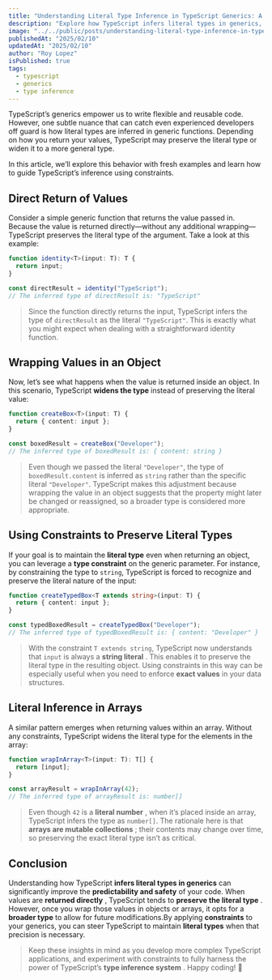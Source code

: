 ```yaml
---
title: "Understanding Literal Type Inference in TypeScript Generics: A Deep Dive"
description: "Explore how TypeScript infers literal types in generics, when it widens types, and how to use constraints to preserve literal types in objects and arrays."
image: "../../public/posts/understanding-literal-type-inference-in-typescript-generics.jpg"
publishedAt: "2025/02/10"
updatedAt: "2025/02/10"
author: "Roy Lopez"
isPublished: true
tags:
  - typescript
  - generics
  - type inference
---
```


TypeScript’s generics empower us to write flexible and reusable code. However, one subtle nuance that can catch even experienced developers off guard is how literal types are inferred in generic functions. Depending on how you return your values, TypeScript may preserve the literal type or widen it to a more general type.

In this article, we’ll explore this behavior with fresh examples and learn how to guide TypeScript’s inference using constraints.

## Direct Return of Values

Consider a simple generic function that returns the value passed in. Because the value is returned directly—without any additional wrapping—TypeScript preserves the literal type of the argument. Take a look at this example:

```typescript
function identity<T>(input: T): T {
  return input;
}

const directResult = identity("TypeScript");
// The inferred type of directResult is: "TypeScript"
```

> Since the function directly returns the input, TypeScript infers the type of `directResult` as the literal `"TypeScript"`. This is exactly what you might expect when dealing with a straightforward identity function.

## Wrapping Values in an Object

Now, let’s see what happens when the value is returned inside an object. In this scenario, TypeScript **widens the type** instead of preserving the literal value:

```typescript
function createBox<T>(input: T) {
  return { content: input };
}

const boxedResult = createBox("Developer");
// The inferred type of boxedResult is: { content: string }
```

> Even though we passed the literal `"Developer"`, the type of `boxedResult.content` is inferred as `string` rather than the specific literal `"Developer"`.
> TypeScript makes this adjustment because wrapping the value in an object suggests that the property might later be changed or reassigned, so a broader type is considered more appropriate.

## Using Constraints to Preserve Literal Types

If your goal is to maintain the **literal type** even when returning an object, you can leverage a **type constraint** on the generic parameter. For instance, by constraining the type to `string`, TypeScript is forced to recognize and preserve the literal nature of the input:

```typescript
function createTypedBox<T extends string>(input: T) {
  return { content: input };
}

const typedBoxedResult = createTypedBox("Developer");
// The inferred type of typedBoxedResult is: { content: "Developer" }
```

> With the constraint `T extends string`, TypeScript now understands that `input` is always a **string literal** . This enables it to preserve the literal type in the resulting object.
> Using constraints in this way can be especially useful when you need to enforce **exact values** in your data structures.

## Literal Inference in Arrays

A similar pattern emerges when returning values within an array. Without any constraints, TypeScript widens the literal type for the elements in the array:

```typescript
function wrapInArray<T>(input: T): T[] {
  return [input];
}

const arrayResult = wrapInArray(42);
// The inferred type of arrayResult is: number[]
```

> Even though `42` is a **literal number** , when it’s placed inside an array, TypeScript infers the type as `number[]`.
> The rationale here is that **arrays are mutable collections** ; their contents may change over time, so preserving the exact literal type isn’t as critical.

## Conclusion

Understanding how TypeScript **infers literal types in generics** can significantly improve the **predictability and safety** of your code. When values are **returned directly** , TypeScript tends to **preserve the literal type** . However, once you wrap those values in objects or arrays, it opts for a **broader type** to allow for future modifications.By applying **constraints** to your generics, you can steer TypeScript to maintain **literal types** when that precision is necessary.

> Keep these insights in mind as you develop more complex TypeScript applications, and experiment with constraints to fully harness the power of TypeScript’s **type inference system** .
> Happy coding! 🚀
